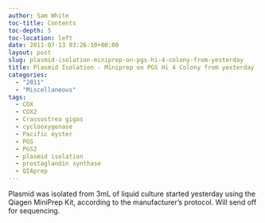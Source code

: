 ```yaml
---
author: Sam White
toc-title: Contents
toc-depth: 5
toc-location: left
date: 2011-07-13 03:26:10+00:00
layout: post
slug: plasmid-isolation-miniprep-on-pgs-hi-4-colony-from-yesterday
title: Plasmid Isolation - Miniprep on PGS Hi 4 Colony from yesterday
categories:
  - "2011"
  - "Miscellaneous"
tags:
  - COX
  - COX2
  - Crassostrea gigas
  - cyclooxygenase
  - Pacific oyster
  - PGS
  - PGS2
  - plasmid isolation
  - prostaglandin synthase
  - QIAprep
---
```


Plasmid was isolated from 3mL of liquid culture started yesterday using the Qiagen MiniPrep Kit, according to the manufacturer's protocol. Will send off for sequencing.
